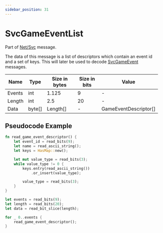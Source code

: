 ```yaml
---
sidebar_position: 31
---
```


# SvcGameEventList

Part of [Net/Svc](../netsvc) message.

The data of this message is a list of descriptors which contain an event id and a set of keys. This will later be used to decode [SvcGameEvent](./svcgameevent) messages.

<!-- @dem-gen-begin:SvcGameEventList -->
| Name | Type | Size in bytes | Size in bits | Value |
| --- | --- | --- | --- | --- |
| Events | int | 1.125 | 9 | - |
| Length | int | 2.5 | 20 | - |
| Data | byte[] | Length[] | - | GameEventDescriptor[] |

<!-- @dem-gen-end:SvcGameEventList -->

## Pseudocode Example

```rust
fn read_game_event_descriptor() {
    let event_id = read_bits(9);
    let name = read_ascii_string();
    let keys = HasMap::new();

    let mut value_type = read_bits(3);
    while value_type != 0 {
        keys.entry(read_ascii_string())
            .or_insert(value_type);

        value_type = read_bits(3);
    }
}

let events = read_bits(9);
let length = read_bits(20);
let data = read_bit_slice(length);

for _ 0..events {
    read_game_event_descriptor();
}
```
